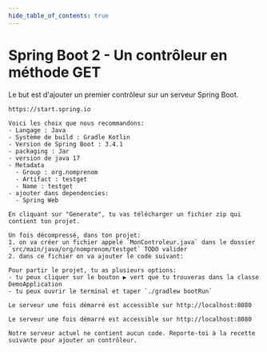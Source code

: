 ```yaml
---
hide_table_of_contents: true
---
```


# Spring Boot 2 - Un contrôleur en méthode GET

Le but est d'ajouter un premier contrôleur sur un serveur Spring Boot.

<Tabs queryString="recette-spring-controler-get">
  <TabItem value="Spring-Initializr" label="Initialiser le projet">

    https://start.spring.io

    Voici les choix que nous recommandons:
    - Langage : Java
    - Système de build : Gradle Kotlin
    - Version de Spring Boot : 3.4.1
    - packaging : Jar
    - version de java 17
    - Metadata
      - Group : org.nomprenom
      - Artifact : testget
      - Name : testget
    - ajouter dans dependencies:
      - Spring Web

    En cliquant sur "Generate", tu vas télécharger un fichier zip qui contient ton projet.

  </TabItem>
  <TabItem value="ide" label="Créer un contrôleur">

    Un fois décompressé, dans ton projet:
    1. on va créer un fichier appelé `MonControleur.java` dans le dossier `src/main/java/org/nomprenom/testget` TODO valider
    2. dans ce fichier on va ajouter le code suivant:
<GHCode
            repo="4N6-Mobile"
            filePath="code/serveur2-controleur-get/src/main/java/org/dupont/testget/MonControleur.java"
            startLine="11"
            endLine="24"
          />

  </TabItem>
  <TabItem value="PartirProjet" label="Partir le projet">

    Pour partir le projet, tu as plusieurs options:
    - tu peux cliquer sur le bouton ▶ vert que tu trouveras dans la classe DemoApplication
    - tu peux ouvrir le terminal et taper `./gradlew bootRun`

    Le serveur une fois démarré est accessible sur http://localhost:8080

  </TabItem>
  <TabItem value="PremierePage" label="Exécution et points d'arrêt">

    Le serveur une fois démarré est accessible sur http://localhost:8080

    Notre serveur actuel ne contient aucun code. Reporte-toi à la recette suivante pour ajouter un contrôleur.

  </TabItem>
</Tabs>
